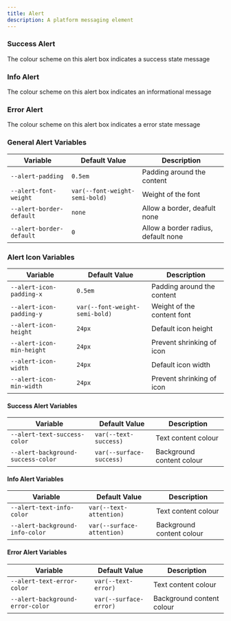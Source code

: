 ```yaml
---
title: Alert
description: A platform messaging element
---
```



### Success Alert

The colour scheme on this alert box indicates a success state message

<ShowComponent>
  <SuccessAlert />
</ShowComponent>

### Info Alert

The colour scheme on this alert box indicates an informational message

<ShowComponent>
  <InfoAlert />
</ShowComponent>

### Error Alert

The colour scheme on this alert box indicates a error state message

<ShowComponent>
  <ErrorAlert />
</ShowComponent>

### General Alert Variables

| Variable                 | Default Value                  | Description                         |
| ------------------------ | ------------------------------ | ----------------------------------- |
| `--alert-padding`        | `0.5em`                        | Padding around the content          |
| `--alert-font-weight`    | `var(--font-weight-semi-bold)` | Weight of the font                  |
| `--alert-border-default` | `none`                         | Allow a border, deafult none        |
| `--alert-border-default` | `0`                            | Allow a border radius, default none |

### Alert Icon Variables

| Variable                  | Default Value                  | Description                  |
| ------------------------- | ------------------------------ | ---------------------------- |
| `--alert-icon-padding-x`  | `0.5em`                        | Padding around the content   |
| `--alert-icon-padding-y`  | `var(--font-weight-semi-bold)` | Weight of the content font   |
| `--alert-icon-height`     | `24px`                         | Default icon height|
| `--alert-icon-min-height` | `24px`                         | Prevent shrinking of icon    |
| `--alert-icon-width`      | `24px`                         | Default icon width |
| `--alert-icon-min-width`  | `24px`                         | Prevent shrinking of icon    |

#### Success Alert Variables

| Variable                           | Default Value            | Description               |
| ---------------------------------- | ------------------------ | ------------------------- |
| `--alert-text-success-color`       | `var(--text-success)`    | Text content colour       |
| `--alert-background-success-color` | `var(--surface-success)` | Background content colour |

#### Info Alert Variables

| Variable                        | Default Value              | Description               |
| ------------------------------- | -------------------------- | ------------------------- |
| `--alert-text-info-color`       | `var(--text-attention)`    | Text content colour       |
| `--alert-background-info-color` | `var(--surface-attention)` | Background content colour |

#### Error Alert Variables

| Variable                         | Default Value          | Description               |
| -------------------------------- | ---------------------- | ------------------------- |
| `--alert-text-error-color`       | `var(--text-error)`    | Text content colour       |
| `--alert-background-error-color` | `var(--surface-error)` | Background content colour |
